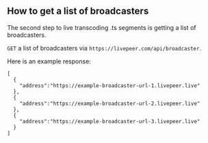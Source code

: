 
<DocsLayout>


## How to get a list of broadcasters

The second step to live transcoding .ts segments is getting a list of
broadcasters.

`GET` a list of broadcasters via `https://livepeer.com/api/broadcaster`.

Here is an example response:

```
[
  {
    "address":"https://example-broadcaster-url-1.livepeer.live"
  },
  {
    "address":"https://example-broadcaster-url-2.livepeer.live"
  },
  {
    "address":"https://example-broadcaster-url-3.livepeer.live"
  }
]
```

</DocsLayout>

